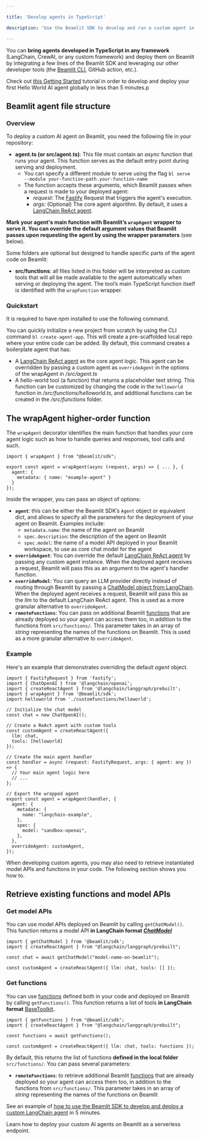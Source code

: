 ```yaml
---

title: 'Develop agents in TypeScript'

description: 'Use the Beamlit SDK to develop and run a custom agent in TypeScript.'

---
```


You can **bring agents developed in TypeScript in any framework** (LangChain, CrewAI, or any custom framework) and deploy them on Beamlit by integrating a few lines of the Beamlit SDK and leveraging our other developer tools (the [Beamlit CLI](../cli-reference), GitHub action, etc.).

<Tip>Check out [this Getting Started](../Get-started) tutorial in order to develop and deploy your first Hello World AI agent globally in less than 5 minutes.p</Tip>

## Beamlit agent file structure

### Overview

To deploy a custom AI agent on Beamlit, you need the following file in your repository:

- **agent.ts (or src/agent.ts)**: This file must contain an *async* function that runs your agent. This function serves as the default entry point during serving and deployment.
    - You can specify a different module to serve using the flag `bl serve --module your-function-path.your-function-name`
    - The function accepts these arguments, which Beamlit passes when a request is made to your deployed agent:
        - *request*: The [Fastify](https://fastify.dev/) Request that triggers the agent's execution.
        - *args*: (Optional) The core agent algorithm. By default, it uses a [LangChain ReAct agent](https://v03.api.js.langchain.com/functions/langchain.agents.createReactAgent.html).

**Mark your agent's main function with Beamlit’s `wrapAgent` wrapper to serve it. You can override the default argument values that Beamlit passes upon requesting the agent by using the wrapper parameters** (see below).

Some folders are optional but designed to handle specific parts of the agent code on Beamlit:

- **src/functions**: all files listed in this folder will be interpreted as custom tools that will all be made available to the agent automatically when serving or deploying the agent. The tool’s main TypeScript function itself is identified with the `wrapFunction` wrapper.

### Quickstart

<Warning>It is required to have *npm* installed to use the following command.</Warning>

You can quickly initialize a new project from scratch by using the CLI command  `bl create-agent-app`. This will create a pre-scaffolded local repo where your entire code can be added. By default, this command creates a boilerplate agent that has:

- A [LangChain ReAct agent](https://v03.api.js.langchain.com/functions/langchain.agents.createReactAgent.html) as the core agent logic. This agent can be overridden by passing a custom agent as `overrideAgent` in the options of the wrapAgent in */src/agent.ts*
- A hello-world tool (a function) that returns a placeholder text string. This function can be customized by changing the code in the `helloworld` function in */src/functions/helloworld.ts*, and additional functions can be created in the */src/functions* folder.

## The wrapAgent higher-order function

The `wrapAgent` decorator identifies the main function that handles your core agent logic such as how to handle queries and responses, tool calls and such.

```tsx
import { wrapAgent } from "@beamlit/sdk";

export const agent = wrapAgent(async (request, args) => { ... }, {
  agent: {
    metadata: { name: "example-agent" }
  }
});
```

Inside the wrapper, you can pass an object of options:

- **`agent`**: this can be either the Beamlit SDK’s `Agent` object or equivalent dict, and allows to specify all the parameters for the deployment of your agent on Beamlit. Examples include:
    - `metadata.name`: the name of the agent on Beamlit
    - `spec.description`: the description of the agent on Beamlit
    - `spec.model`: the name of a model API deployed in your Beamlit workspace, to use as core chat model for the agent
- **`overrideAgent`**: You can override the default [LangChain ReAct agent](https://v03.api.js.langchain.com/functions/langchain.agents.createReactAgent.html) by passing any custom agent instance. When the deployed agent receives a request, Beamlit will pass this as an argument to the agent's handler function.
- **`overrideModel`**: You can query an LLM provider directly instead of routing through Beamlit by passing a [ChatModel object from LangChain](https://js.langchain.com/docs/integrations/chat/). When the deployed agent receives a request, Beamlit will pass this as the *llm* to the default LangChain ReAct agent. This is used as a more granular alternative to `overrideAgent`.
- **`remoteFunctions`**: You can pass on additional Beamlit [functions](../Functions/Overview) that are already deployed so your agent can access them too, in addition to the functions from `src/functions/`. This parameter takes in an array of *string* representing the names of the functions on Beamlit. This is used as a more granular alternative to `overrideAgent`.

### Example

Here's an example that demonstrates overriding the default *agent* object.

```tsx
import { FastifyRequest } from 'fastify';
import { ChatOpenAI } from '@langchain/openai';
import { createReactAgent } from '@langchain/langgraph/prebuilt';
import { wrapAgent } from '@beamlit/sdk';
import helloworld from './customfunctions/helloworld';

// Initialize the chat model
const chat = new ChatOpenAI();

// Create a ReAct agent with custom tools
const customAgent = createReactAgent({
  llm: chat,
  tools: [helloworld]
});

// Create the main agent handler
const handler = async (request: FastifyRequest, args: { agent: any }) => {
  // Your main agent logic here
  // ...
};

// Export the wrapped agent
export const agent = wrapAgent(handler, {
  agent: {
    metadata: {
      name: "langchain-example",
    },
    spec: {
      model: "sandbox-openai",
    },
  },
  overrideAgent: customAgent,
}); 
```

When developing custom agents, you may also need to retrieve instantiated model APIs and functions in your code. The following section shows you how to.

## Retrieve existing functions and model APIs

### Get model APIs

You can use model APIs deployed on Beamlit by calling `getChatModel()`. This function returns a model API **in LangChain format [*ChatModel*](https://js.langchain.com/docs/integrations/chat/)**

```tsx
import { getChatModel } from '@beamlit/sdk';
import { createReactAgent } from "@langchain/langgraph/prebuilt";

const chat = await getChatModel("model-name-on-beamlit");

const customAgent = createReactAgent({ llm: chat, tools: [] });
```

### Get functions

You can use [functions](../Functions/Overview) defined both in your code and deployed on Beamlit by calling `getFunctions()`. This function returns a list of tools **in LangChain format** [BaseToolkit](https://v03.api.js.langchain.com/classes/_langchain_core.tools.BaseToolkit.html)**.**

```tsx
import { getFunctions } from "@beamlit/sdk";
import { createReactAgent } from "@langchain/langgraph/prebuilt";

const functions = await getFunctions();

const customAgent = createReactAgent({ llm: chat, tools: functions });
```

By default, this returns the list of functions **defined in the local folder** `src/functions/`. You can pass several parameters:

- **`remoteFunctions`**: to retrieve additional Beamlit [functions](../Functions/Overview) that are already deployed so your agent can access them too, in addition to the functions from `src/functions/`. This parameter takes in an array of *string* representing the names of the functions on Beamlit

<Note>See an example of [how to use the Beamlit SDK to develop and deploy a custom LangChain agent](../Examples/Deploy-a-LangChain-agent) in 5 minutes.</Note>

<Card title="Deploy an agent" icon="server" href="/Agents/Deploy-an-agent">
Learn how to deploy your custom AI agents on Beamlit as a serverless endpoint. 
</Card>